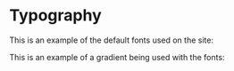
<Meta title="General/Typography" />

# Typography

This is an example of the default fonts used on the site: 

<Canvas of={TypographyStories.Default}/>

This is an example of a gradient being used with the fonts: 

<Canvas of={TypographyStories.Gradient}/>